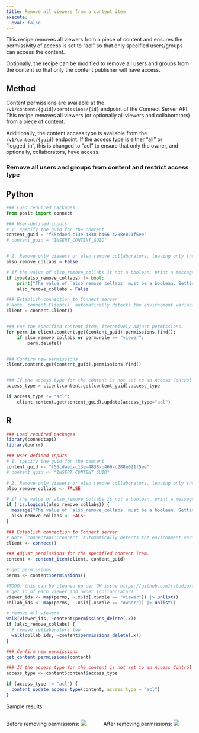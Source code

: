 ```yaml
---
title: Remove all viewers from a content item
execute: 
  eval: false
---
```


This recipe removes all viewers from a piece of content and ensures the permissivity of access is set to "acl" so that only specified users/groups can access the content. 

Optionally, the recipe can be modified to remove all users and groups from the content so that only the content publisher will have access.


## Method 

Content permissions are available at the `/v1/content/{guid}/permissions/{id}` endpoint of the Connect Server API. This recipe removes all viewers (or optionally all viewers and collaborators) from a piece of content.

Additionally, the content access type is available from the `/v1/content/{guid}` endpoint. If the access type is either "all" or "logged_in", this is changed to "acl" to ensure that only the owner, and optionally, collaborators, have access. 


### Remove all users and groups from content and restrict access type

::: {.panel-tabset group="language"}
## Python

```python
### Load required packages
from posit import connect

### User-defined inputs
# 1. specify the guid for the content
content_guid = "f55cdaed-c13e-4838-b466-c288e021f5ee"
# content_guid = "INSERT_CONTENT_GUID"


# 2. Remove only viewers or also remove collaborators, leaving only the publisher? Default is only viewers (`also_remove_collabs = False`).
also_remove_collabs = False

# if the value of also_remove_collabs is not a boolean, print a message and set it to False as a fail-safe
if type(also_remove_collabs) != bool:
    print("The value of `also_remove_collabs` must be a boolean. Setting it to False to be safe.")
    also_remove_collabs = False

### Establish connection to Connect server
# Note `connect.Client()` automatically detects the environment variables CONNECT_SERVER and CONNECT_API_KEY. They do not need to be specified as arguments to this function, however, if these environment variables are not set, the code will fail
client = connect.Client() 


### For the specified content item, iteratively adjust permissions.
for perm in client.content.get(content_guid).permissions.find():
    if also_remove_collabs or perm.role == "viewer":
        perm.delete()


### Confirm new permissions
client.content.get(content_guid).permissions.find()


### If the access type for the content is not set to an Access Control List ("acl"), modify this to ensure that only the owner has access
access_type = client.content.get(content_guid).access_type

if access_type != "acl":
    client.content.get(content_guid).update(access_type="acl")

```


## R

```r
### Load required packages
library(connectapi)
library(purrr)

### User-defined inputs
# 1. specify the guid for the content
content_guid <- "f55cdaed-c13e-4838-b466-c288e021f5ee"
# content_guid <- "INSERT_CONTENT_GUID"

# 2. Remove only viewers or also remove collaborators, leaving only the publisher? Default is only viewers (`also_remove_collabs = FALSE`).
also_remove_collabs <- FALSE

# if the value of also_remove_collabs is not a boolean, print a message and set it to False as a fail-safe
if (!is.logical(also_remove_collabs)) {
  message("The value of `also_remove_collabs` must be a boolean. Setting it to FALSE to be safe.")
  also_remove_collabs <- FALSE
}

### Establish connection to Connect server
# Note `connectapi::connect` automatically detects the environment variables CONNECT_SERVER and CONNECT_API_KEY. They do not need to be specified as arguments to this function, however, if these environment variables are not set, the code will fail.
client <- connect()

### Adjust permissions for the specified content item.
content <- content_item(client, content_guid)

# get permissions
perms <- content$permissions()

#TODO: this can be cleaned up per GH issue https://github.com/rstudio/connectapi/issues/253
# get id of each viewer and owner (collaborator)
viewer_ids <- map(perms, ~.x$id[.x$role == "viewer"]) |> unlist()
collab_ids <- map(perms, ~.x$id[.x$role == "owner"]) |> unlist()

# remove all viewers
walk(viewer_ids, ~content$permissions_delete(.x))
if (also_remove_collabs) {
  # remove collaborators too
  walk(collab_ids, ~content$permissions_delete(.x))
}

### Confirm new permissions
get_content_permissions(content)

### If the access type for the content is not set to an Access Control List ("acl"), modify this to ensure that only the owner has access
access_type <- content$content$access_type

if (access_type != "acl") {
  content_update_access_type(content, access_type = "acl")
}

```


:::

Sample results:

:::: {.columns}

::: {.column width="50%"}

Before removing permissions:
![](./images/before.png)

:::

::: {.column width="50%"}

After removing permissions:
![](./images/after.png)

:::

:::: 
